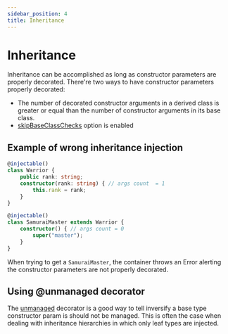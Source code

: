```yaml
---
sidebar_position: 4
title: Inheritance
---
```

# Inheritance

Inheritance can be accomplished as long as constructor parameters are properly decorated. There're two ways to have constructor parameters properly decorated:

- The number of decorated constructor arguments in a derived class is greater or equal than the number of constructor arguments in its base class.
- [skipBaseClassChecks](/docs/api/container#skipbaseclasschecks) option is enabled

## Example of wrong inheritance injection

```ts
@injectable()
class Warrior {
    public rank: string;
    constructor(rank: string) { // args count  = 1
        this.rank = rank;
    }
}

@injectable()
class SamuraiMaster extends Warrior {
    constructor() { // args count = 0
        super("master");
    }
}
```

When trying to get a `SamuraiMaster`, the container throws an Error alerting the constructor parameters are not properly decorated.

## Using @unmanaged decorator

The [unmanaged](/docs/api/decorator#unmanaged) decorator is a good way to tell inversify a base type constructor param is should not be managed. This is often the case when dealing with inheritance hierarchies in which only leaf types are injected.
